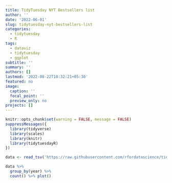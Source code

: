 ```yaml
---
title: TidyTuesday NYT Bestsellers list
author: ''
date: '2022-06-01'
slug: tidytuesday-nyt-bestsellers-list
categories:
  - tidytuesday
  - R
tags:
  - dataviz
  - tidytuesday
  - ggplot
subtitle: ''
summary: ''
authors: []
lastmod: '2022-08-22T10:32:21+05:30'
featured: no
image:
  caption: ''
  focal_point: ''
  preview_only: no
projects: []
---
```


```r
knitr::opts_chunk$set(warning = FALSE, message = FALSE) 
suppressMessages({
  library(tidyverse)
  library(scales)
  library(knitr)
  library(tidytuesdayR)
})

data <- read_tsv('https://raw.githubusercontent.com/rfordatascience/tidytuesday/master/data/2022/2022-05-10/nyt_titles.tsv')

```
```r
data %>% 
  group_by(year) %>% 
  count() %>% plot()
```

